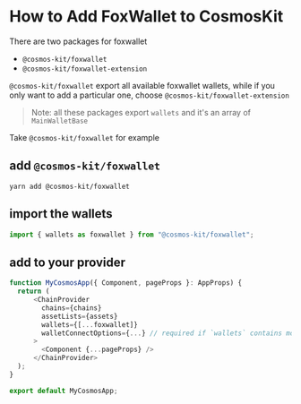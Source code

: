 # How to Add FoxWallet to CosmosKit

There are two packages for foxwallet

- `@cosmos-kit/foxwallet`
- `@cosmos-kit/foxwallet-extension`

`@cosmos-kit/foxwallet` export all available foxwallet wallets, while if you only want to add a particular one, choose `@cosmos-kit/foxwallet-extension`

> Note: all these packages export `wallets` and it's an array of `MainWalletBase`

Take `@cosmos-kit/foxwallet` for example

## add `@cosmos-kit/foxwallet`

```
yarn add @cosmos-kit/foxwallet
```

## import the wallets

```js
import { wallets as foxwallet } from "@cosmos-kit/foxwallet";
```

## add to your provider

```js
function MyCosmosApp({ Component, pageProps }: AppProps) {
  return (
      <ChainProvider
        chains={chains}
        assetLists={assets}
        wallets={[...foxwallet]}
        walletConnectOptions={...} // required if `wallets` contains mobile wallets
      >
        <Component {...pageProps} />
      </ChainProvider>
  );
}

export default MyCosmosApp;
```
